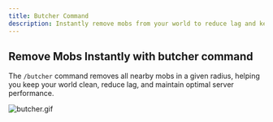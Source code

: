 ```yaml
---
title: Butcher Command
description: Instantly remove mobs from your world to reduce lag and keep it clean with the /butcher command.
---
```


## Remove Mobs Instantly with butcher command

The `/butcher` command removes all nearby mobs in a given radius, helping you keep your world clean, reduce lag, and maintain optimal server performance.

![butcher.gif](/docs/eternalcore/butcher.gif)
